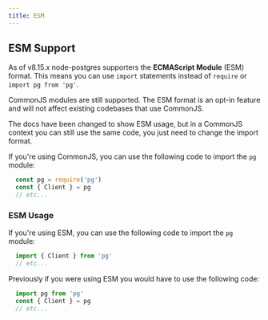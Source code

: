 ```yaml
---
title: ESM
---
```


## ESM Support

As of v8.15.x node-postgres supporters the __ECMAScript Module__ (ESM) format. This means you can use `import` statements instead of `require` or `import pg from 'pg'`.

CommonJS modules are still supported. The ESM format is an opt-in feature and will not affect existing codebases that use CommonJS.

The docs have been changed to show ESM usage, but in a CommonJS context you can still use the same code, you just need to change the import format.

If you're using CommonJS, you can use the following code to import the `pg` module:

```js
  const pg = require('pg')
  const { Client } = pg
  // etc...
```

### ESM Usage

If you're using ESM, you can use the following code to import the `pg` module:

```js
  import { Client } from 'pg'
  // etc...
```


Previously if you were using ESM you would have to use the following code:

```js
  import pg from 'pg'
  const { Client } = pg
  // etc...
```
